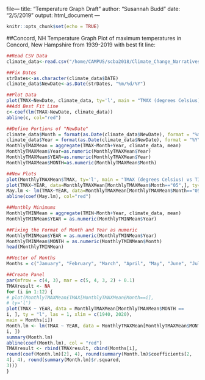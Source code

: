 file---
title: "Temperature Graph Draft"
author: "Susannah Budd"
date: "2/5/2019"
output: html_document
---

```r
knitr::opts_chunk$set(echo = TRUE)
```

##Concord, NH Temperature Graph
Plot of maximum temperatures in Concord, New Hampshire from 1939-2019 with best fit line:

```r
##Read CSV Data
climate_data<-read.csv("/home/CAMPUS/scba2018/Climate_Change_Narratives/student_folders/Budd/susannah_concordnh_data.csv")
```

```r
##Fix Dates
strDates<-as.character(climate_data$DATE)
climate_data$NewDate<-as.Date(strDates, "%m/%d/%Y")
```

```r
##Plot Data
plot(TMAX~NewDate, climate_data, ty='l', main = "TMAX (degrees Celsius) vs TIME (years)", xlab = "TIME (years)", ylab = "TMAX (degrees Celsius)", col.main = "red", col.lab = "red")
##Add Best Fit Line
c<-coef(lm(TMAX~NewDate, climate_data))
abline(c, col="red")
```

```r
##Define Portions of "NewDate"
climate_data$Month = format(as.Date(climate_data$NewDate), format = "%m")
climate_data$Year = format(as.Date(climate_data$NewDate), format = "%Y")
MonthlyTMAXMean = aggregate(TMAX~Month+Year, climate_data, mean)
MonthlyTMAXMean$Year=as.numeric(MonthlyTMAXMean$Year)
MonthlyTMAXMean$YEAR=as.numeric(MonthlyTMAXMean$Year)
MonthlyTMAXMean$MONTH=as.numeric(MonthlyTMAXMean$Month)
```

```r
##New Plots
plot(MonthlyTMAXMean$TMAX, ty='l', main = "TMAX (degrees Celsius) vs TIME (months)", xlab = "TIME (months)", ylab = "TMAX (degrees Celsius)", col.main = "red", col.lab = "red")
plot(TMAX~YEAR, data=MonthlyTMAXMean[MonthlyTMAXMean$Month=="05",], ty='l', xlim=c(1939, 2019), main = "TMAX FOR MAY (degrees Celsius) vs TIME (years)", xlab = "TIME (years)", ylab = "TMAX FOR MAY (degrees Celsius)", col.main = "red", col.lab = "red")
May.lm <- lm(TMAX~YEAR, data=MonthlyTMAXMean[MonthlyTMAXMean$Month=="05",])
abline(coef(May.lm), col="red")
```

```r
##Monthly Minimums
MonthlyTMINMean = aggregate(TMIN~Month+Year, climate_data, mean)
MonthlyTMINMean$YEAR = as.numeric(MonthlyTMINMean$Year)
```

```r
##Fixing the Format of Month and Year as numeric
MonthlyTMINMean$YEAR = as.numeric(MonthlyTMINMean$Year)
MonthlyTMINMean$MONTH = as.numeric(MonthlyTMINMean$Month)
head(MonthlyTMINMean)
```

```r
##Vector of Months
Months = c("January", "February", "March", "April", "May", "June", "July", "August", "September", "October", "November", "December")
```

```r
##Create Panel
par(mfrow = c(4, 3), mar = c(5, 4, 3, 2) + 0.1)
TMAXresult <- NA
for (i in 1:12) {
# plot(MonthlyTMAXMean£TMAX[MonthlyTMAXMean£Month==i],
# ty='l')
plot(TMAX ~ YEAR, data = MonthlyTMAXMean[MonthlyTMAXMean$MONTH ==
i, ], ty = "l", las = 1, xlim = c(1940, 2020),
main = Months[i])
Month.lm <- lm(TMAX ~ YEAR, data = MonthlyTMAXMean[MonthlyTMAXMean$MONTH ==
i, ])
summary(Month.lm)
abline(coef(Month.lm), col = "red")
TMAXresult <- rbind(TMAXresult, cbind(Months[i],
round(coef(Month.lm)[2], 4), round(summary(Month.lm)$coefficients[2,
4], 4), round(summary(Month.lm)$r.squared,
3)))
}
```


